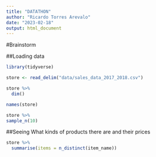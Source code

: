 ```yaml
---
title: "DATATHON"
author: "Ricardo Torres Arevalo"
date: "2023-02-18"
output: html_document
---
```

#Brainstorm


##Loading data
```r
library(tidyverse)

store <- read_delim("data/sales_data_2017_2018.csv")

store %>% 
  dim()

names(store)

store %>% 
sample_n(10)

```
##Seeing What kinds of products there are and their prices

```r
store %>% 
  summarise(items = n_distinct(item_name))
```




